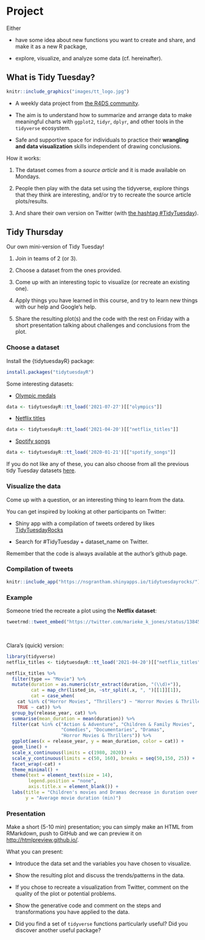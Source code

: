 # Project

Either

- have some idea about new functions you want to create and share, and make it as a new R package,

- explore, visualize, and analyze some data (cf. hereinafter).


## What is Tidy Tuesday?

```r
knitr::include_graphics("images/tt_logo.jpg")
```

- A weekly data project from [the R4DS community](https://www.rfordatasci.com/).

- The aim is to understand how to summarize and arrange data to make meaningful charts with `ggplot2`, `tidyr`, `dplyr`, and other tools in the `tidyverse` ecosystem.

- Safe and supportive space for individuals to practice their **wrangling and data visualization** skills independent of drawing conclusions.


How it works:

1. The dataset comes from a *source article* and it is made available on Mondays.

2. People then play with the data set using the tidyverse, explore things that they think are interesting, and/or try to recreate the source article plots/results.

3. And share their own version on Twitter (with [the hashtag #TidyTuesday](https://twitter.com/search?q=%23tidytuesday&src=typed_query)).


## Tidy Thursday

Our own mini-version of Tidy Tuesday!

1. Join in teams of 2 (or 3).

1. Choose a dataset from the ones provided.

1. Come up with an interesting topic to visualize (or recreate an existing one).

1. Apply things you have learned in this course, and try to learn new things with our help and Google's help.

1. Share the resulting plot(s) and the code with the rest on Friday with a short presentation talking about challenges and conclusions from the plot.

### Choose a dataset

Install the {tidytuesdayR} package:

```r
install.packages("tidytuesdayR")
```

Some interesting datasets:

- [Olympic medals](https://github.com/rfordatascience/tidytuesday/blob/master/data/2021/2021-07-27/readme.md)

```r
data <- tidytuesdayR::tt_load('2021-07-27')[["olympics"]]
```

- [Netflix titles](https://github.com/rfordatascience/tidytuesday/blob/master/data/2021/2021-04-20/readme.md)

```r
data <- tidytuesdayR::tt_load('2021-04-20')[["netflix_titles"]]
```

- [Spotify songs](https://github.com/rfordatascience/tidytuesday/blob/master/data/2020/2020-01-21/readme.md)

```r
data <- tidytuesdayR::tt_load('2020-01-21')[["spotify_songs"]]
```

If you do not like any of these, you can also choose from all the previous tidy Tuesday datasets [here](https://github.com/rfordatascience/tidytuesday#datasets). 


### Visualize the data

Come up with a question, or an interesting thing to learn from the data.

You can get inspired by looking at other participants on Twitter:

- Shiny app with a compilation of tweets ordered by likes [TidyTuesdayRocks](https://nsgrantham.shinyapps.io/tidytuesdayrocks/)

- Search for #TidyTuesday + dataset_name on Twitter.

Remember that the code is always available at the author's github page.


### Compilation of tweets

```r
knitr::include_app("https://nsgrantham.shinyapps.io/tidytuesdayrocks/")
```


### Example

Someone tried the recreate a plot using the **Netflix dataset**:

```r
tweetrmd::tweet_embed("https://twitter.com/marieke_k_jones/status/1384560097821614081")
```

<br>

Clara's (quick) version:

```r
library(tidyverse)
netflix_titles <- tidytuesdayR::tt_load('2021-04-20')[["netflix_titles"]]
```

```r
netflix_titles %>%
  filter(type == "Movie") %>%
  mutate(duration = as.numeric(str_extract(duration, "(\\d)+")),
         cat = map_chr(listed_in, ~str_split(.x, ", ")[[1]][1]),
         cat = case_when(
    cat %in% c("Horror Movies", "Thrillers") ~ "Horror Movies & Thrillers",
    TRUE ~ cat)) %>%
  group_by(release_year, cat) %>%
  summarise(mean_duration = mean(duration)) %>%
  filter(cat %in% c("Action & Adventure", "Children & Family Movies",
                    "Comedies", "Documentaries", "Dramas", 
                    "Horror Movies & Thrillers")) %>%
  ggplot(aes(x = release_year, y = mean_duration, color = cat)) +
  geom_line() +
  scale_x_continuous(limits = c(1980, 2020)) +
  scale_y_continuous(limits = c(50, 160), breaks = seq(50,150, 25)) +
  facet_wrap(~cat) +
  theme_minimal() + 
  theme(text = element_text(size = 14),
        legend.position = "none", 
        axis.title.x = element_blank()) +
  labs(title = "Children's movies and Dramas decrease in duration over time", 
       y = "Average movie duration (min)")
```


### Presentation

Make a short (5-10 min) presentation; you can simply make an HTML from RMarkdown, push to GitHub and we can preview it on <http://htmlpreview.github.io/>.

What you can present:

- Introduce the data set and the variables you have chosen to visualize.

- Show the resulting plot and discuss the trends/patterns in the data.

- If you chose to recreate a visualization from Twitter, comment on the quality of the plot or potential problems.

- Show the generative code and comment on the steps and transformations you have applied to the data.

- Did you find a set of `tidyverse` functions particularly useful? Did you discover another useful package?

